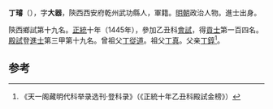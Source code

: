 '''丁璿'''（{{bd|1419年||？}}），字'''大器'''，陝西西安府乾州武功縣人，軍籍。[[明朝|明朝]]政治人物。進士出身。

陝西鄉試第十九名。[[正統_(年號)|正統]]十年（1445年），參加乙丑科[[會試|會試]]，得[[貢士|貢士]]第一百四名。[[殿試|殿試]]登[[進士|進士]]第三甲第十九名。曾祖父[[丁從道|丁從道]]。祖父[[丁真|丁真]]。父亲[[丁錞|丁錞]]<ref>《天一阁藏明代科举录选刊·登科录》（《正統十年乙丑科殿試金榜》）</ref>。

==参考==
{{reflist}}
{{明朝人物小作品}}
{{正統十年乙丑科殿試金榜}}